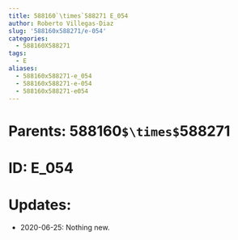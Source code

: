 ```yaml
---
title: 588160`\times`588271 E_054
author: Roberto Villegas-Diaz
slug: '588160x588271/e-054'
categories:
  - 588160X588271
tags:
  - E
aliases:
  - 588160x588271-e_054
  - 588160x588271-e-054
  - 588160x588271-e054
---
```


# **Parents**: 588160`$\times$`588271
# **ID**: E_054
# **Updates**: 
 - 2020-06-25: Nothing new.
